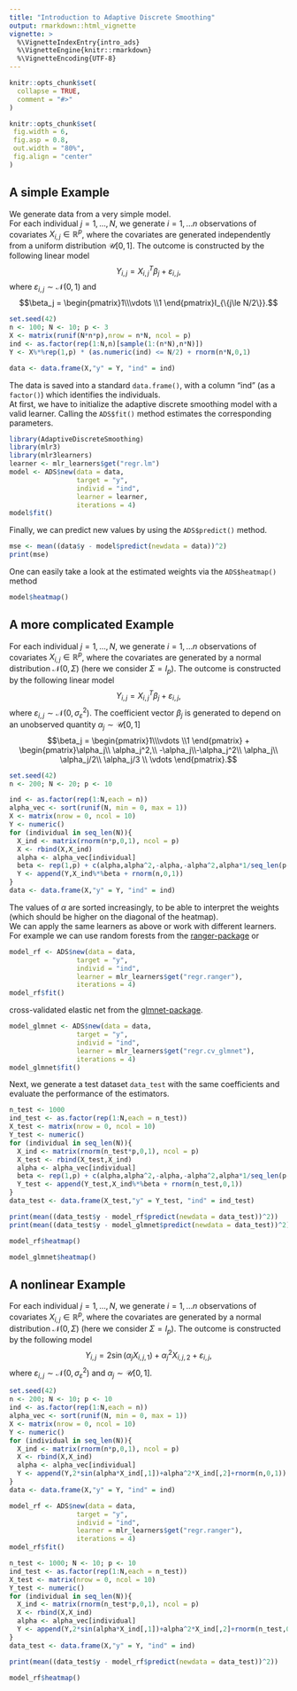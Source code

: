 ```yaml
---
title: "Introduction to Adaptive Discrete Smoothing"
output: rmarkdown::html_vignette
vignette: >
  %\VignetteIndexEntry{intro_ads}
  %\VignetteEngine{knitr::rmarkdown}
  %\VignetteEncoding{UTF-8}
---
```


```r
knitr::opts_chunk$set(
  collapse = TRUE,
  comment = "#>"
)

knitr::opts_chunk$set(
 fig.width = 6,
 fig.asp = 0.8,
 out.width = "80%",
 fig.align = "center"
)
```

## A simple Example
We generate data from a very simple model.\
For each individual $j = 1,\dots, N$, we generate $i = 1,\dots n$ observations of covariates $X_{i,j} \in \mathbb{R}^p$, where the covariates are generated independently from a uniform distribution $\mathcal{U}[0,1]$.
The outcome is constructed by the following linear model
$$Y_{i,j} = X_{i,j}^T\beta_j +\varepsilon_{i,j},$$
where $\varepsilon_{i,j} \sim \mathcal{N}(0,1)$ and
$$\beta_j = 
\begin{pmatrix}1\\\vdots \\1 \end{pmatrix}I_{\{j\le N/2\}}.$$

```r
set.seed(42)
n <- 100; N <- 10; p <- 3
X <- matrix(runif(N*n*p),nrow = n*N, ncol = p)
ind <- as.factor(rep(1:N,n)[sample(1:(n*N),n*N)])
Y <- X%*%rep(1,p) * (as.numeric(ind) <= N/2) + rnorm(n*N,0,1)

data <- data.frame(X,"y" = Y, "ind" = ind)
```
The data is saved into a standard `data.frame()`, with a column "ind" (as a `factor()`) which identifies the individuals.\
At first, we have to initialize the adaptive discrete smoothing model with a valid learner. Calling the `ADS$fit()` method estimates the corresponding parameters.
```r
library(AdaptiveDiscreteSmoothing)
library(mlr3)
library(mlr3learners)
learner <- mlr_learners$get("regr.lm")
model <- ADS$new(data = data,
                 target = "y",
                 individ = "ind",
                 learner = learner,
                 iterations = 4)
model$fit()
```
Finally, we can predict new values by using the `ADS$predict()` method.
```r
mse <- mean((data$y - model$predict(newdata = data))^2)
print(mse)
```
One can easily take a look at the estimated weights via the `ADS$heatmap()` method
```r
model$heatmap()
```

## A more complicated Example

For each individual $j = 1,\dots, N$, we generate $i = 1,\dots n$ observations of covariates $X_{i,j} \in \mathbb{R}^p$, where the covariates are generated by a normal distribution $\mathcal{N}(0,\Sigma)$ (here we consider $\Sigma = I_p$).
The outcome is constructed by the following linear model
$$Y_{i,j} = X_{i,j}^T\beta_j +\varepsilon_{i,j},$$
where $\varepsilon_{i,j} \sim \mathcal{N}(0,\sigma_\varepsilon^2)$. 
The coefficient vector $\beta_j$ is generated to depend on an unobserved quantity $\alpha_j \sim \mathcal{U}[0,1]$
$$\beta_j = 
\begin{pmatrix}1\\\vdots \\1 \end{pmatrix} + \begin{pmatrix}\alpha_j\\ \alpha_j^2,\\
-\alpha_j\\-\alpha_j^2\\ \alpha_j\\ \alpha_j/2\\ \alpha_j/3 \\ \vdots  \end{pmatrix}.$$

```r
set.seed(42)
n <- 200; N <- 20; p <- 10

ind <- as.factor(rep(1:N,each = n))
alpha_vec <- sort(runif(N, min = 0, max = 1))
X <- matrix(nrow = 0, ncol = 10)
Y <- numeric()
for (individual in seq_len(N)){
  X_ind <- matrix(rnorm(n*p,0,1), ncol = p)
  X <- rbind(X,X_ind)
  alpha <- alpha_vec[individual]
  beta <- rep(1,p) + c(alpha,alpha^2,-alpha,-alpha^2,alpha*1/seq_len(p-4)) 
  Y <- append(Y,X_ind%*%beta + rnorm(n,0,1))
}
data <- data.frame(X,"y" = Y, "ind" = ind)
```
The values of $\alpha$ are sorted increasingly, to be able to interpret the weights (which should be higher on the diagonal of the heatmap).\
We can apply the same learners as above or work with different learners. For example we can use random forests from the [ranger-package](https://cran.r-project.org/web/packages/ranger/index.html) or
```r
model_rf <- ADS$new(data = data,
                 target = "y",
                 individ = "ind",
                 learner = mlr_learners$get("regr.ranger"),
                 iterations = 4)
model_rf$fit()
```
cross-validated elastic net from the [glmnet-package](https://cran.r-project.org/web/packages/glmnet/index.html).
```r
model_glmnet <- ADS$new(data = data,
                 target = "y",
                 individ = "ind",
                 learner = mlr_learners$get("regr.cv_glmnet"),
                 iterations = 4)
model_glmnet$fit()
```

Next, we generate a test dataset `data_test` with the same coefficients
and evaluate the performance of the estimators.

```r
n_test <- 1000
ind_test <- as.factor(rep(1:N,each = n_test))
X_test <- matrix(nrow = 0, ncol = 10)
Y_test <- numeric()
for (individual in seq_len(N)){
  X_ind <- matrix(rnorm(n_test*p,0,1), ncol = p)
  X_test <- rbind(X_test,X_ind)
  alpha <- alpha_vec[individual]
  beta <- rep(1,p) + c(alpha,alpha^2,-alpha,-alpha^2,alpha*1/seq_len(p-4)) 
  Y_test <- append(Y_test,X_ind%*%beta + rnorm(n_test,0,1))
}
data_test <- data.frame(X_test,"y" = Y_test, "ind" = ind_test)
```


```r
print(mean((data_test$y - model_rf$predict(newdata = data_test))^2))
print(mean((data_test$y - model_glmnet$predict(newdata = data_test))^2))
```

```r
model_rf$heatmap()
```
```r
model_glmnet$heatmap()
```

## A nonlinear Example

For each individual $j = 1,\dots, N$, we generate $i = 1,\dots n$ observations of covariates $X_{i,j} \in \mathbb{R}^p$, where the covariates are generated by a normal distribution $\mathcal{N}(0,\Sigma)$ (here we consider $\Sigma = I_p$).
The outcome is constructed by the following model
$$Y_{i,j} = 2\sin(\alpha_jX_{i,j,1}) + \alpha_j^2 X_{i,j,2} + \varepsilon_{i,j},$$
where $\varepsilon_{i,j} \sim \mathcal{N}(0,\sigma_\varepsilon^2)$ and $\alpha_j \sim \mathcal{U}[0,1]$.

```r
set.seed(42)
n <- 200; N <- 10; p <- 10
ind <- as.factor(rep(1:N,each = n))
alpha_vec <- sort(runif(N, min = 0, max = 1))
X <- matrix(nrow = 0, ncol = 10)
Y <- numeric()
for (individual in seq_len(N)){
  X_ind <- matrix(rnorm(n*p,0,1), ncol = p)
  X <- rbind(X,X_ind)
  alpha <- alpha_vec[individual]
  Y <- append(Y,2*sin(alpha*X_ind[,1])+alpha^2*X_ind[,2]+rnorm(n,0,1))
}
data <- data.frame(X,"y" = Y, "ind" = ind)
```

```r
model_rf <- ADS$new(data = data,
                 target = "y",
                 individ = "ind",
                 learner = mlr_learners$get("regr.ranger"),
                 iterations = 4)
model_rf$fit()
```

```r
n_test <- 1000; N <- 10; p <- 10
ind_test <- as.factor(rep(1:N,each = n_test))
X_test <- matrix(nrow = 0, ncol = 10)
Y_test <- numeric()
for (individual in seq_len(N)){
  X_ind <- matrix(rnorm(n_test*p,0,1), ncol = p)
  X <- rbind(X,X_ind)
  alpha <- alpha_vec[individual]
  Y <- append(Y,2*sin(alpha*X_ind[,1])+alpha^2*X_ind[,2]+rnorm(n_test,0,1))
}
data_test <- data.frame(X,"y" = Y, "ind" = ind)
```

```r
print(mean((data_test$y - model_rf$predict(newdata = data_test))^2))
```

```r
model_rf$heatmap()
```
